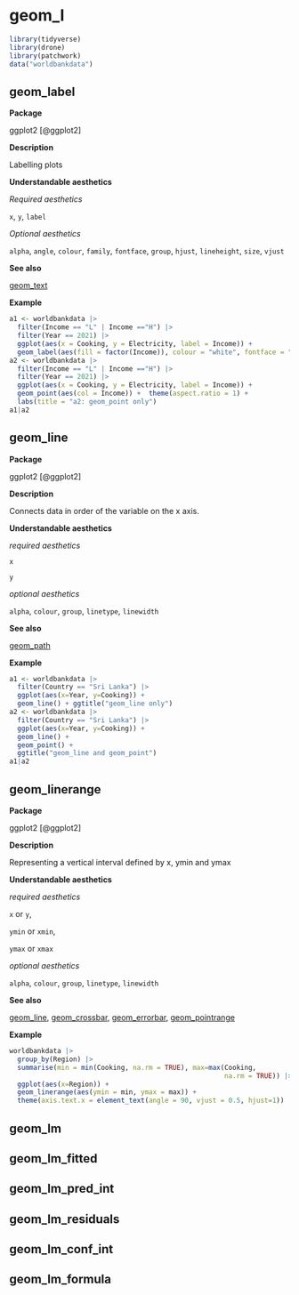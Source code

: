 # geom_l  {#sec-l}


```r
library(tidyverse)
library(drone)
library(patchwork)
data("worldbankdata")
```

## geom_label

**Package**

ggplot2 [@ggplot2]

**Description**

Labelling plots

**Understandable aesthetics**

*Required aesthetics*

`x`, `y`, `label`


*Optional aesthetics*

`alpha`, `angle`, `colour`, `family`, `fontface`, `group`, `hjust`,  `lineheight`, `size`, `vjust`


**See also**

[geom_text](#text)

**Example**

```r
a1 <- worldbankdata |>
  filter(Income == "L" | Income =="H") |> 
  filter(Year == 2021) |>
  ggplot(aes(x = Cooking, y = Electricity, label = Income)) + 
  geom_label(aes(fill = factor(Income)), colour = "white", fontface = "bold", alpha=0.5) + theme(aspect.ratio = 1) + labs(title = "a1: geom_label only") 
a2 <- worldbankdata |>
  filter(Income == "L" | Income =="H") |> 
  filter(Year == 2021) |>
  ggplot(aes(x = Cooking, y = Electricity, label = Income)) + 
  geom_point(aes(col = Income)) +  theme(aspect.ratio = 1) + 
  labs(title = "a2: geom_point only") 
a1|a2
```


## geom_line{#line}


**Package**

ggplot2 [@ggplot2]

**Description**

Connects data in order of the variable on the x axis.

**Understandable aesthetics**



*required aesthetics*
  
`x`

`y`

*optional aesthetics*
  
  `alpha`, `colour`, `group`, `linetype`, `linewidth`



**See also**

[geom_path](#path)
  
**Example**

```r
a1 <- worldbankdata |>
  filter(Country == "Sri Lanka") |>
  ggplot(aes(x=Year, y=Cooking)) + 
  geom_line() + ggtitle("geom_line only")
a2 <- worldbankdata |>
  filter(Country == "Sri Lanka") |>
  ggplot(aes(x=Year, y=Cooking)) + 
  geom_line() + 
  geom_point() +
  ggtitle("geom_line and geom_point")
a1|a2
```

## geom_linerange


**Package**

ggplot2 [@ggplot2]

**Description**

Representing a vertical interval defined by x, ymin and ymax

**Understandable aesthetics**

*required aesthetics*
  
`x` or `y`,

`ymin` or `xmin`,

`ymax` or `xmax`

*optional aesthetics*
  
`alpha`, `colour`, `group`, `linetype`, `linewidth`


**See also**

[geom_line](#line), [geom_crossbar](#crossbar), [geom_errorbar](#errorbar), [geom_pointrange](#pointrange)
  
**Example**


```r
worldbankdata |>
  group_by(Region) |>
  summarise(min = min(Cooking, na.rm = TRUE), max=max(Cooking, 
                                                      na.rm = TRUE)) |>
  ggplot(aes(x=Region)) +
  geom_linerange(aes(ymin = min, ymax = max)) +
  theme(axis.text.x = element_text(angle = 90, vjust = 0.5, hjust=1))
```


## geom_lm

## geom_lm_fitted

## geom_lm_pred_int

## geom_lm_residuals

## geom_lm_conf_int

## geom_lm_formula